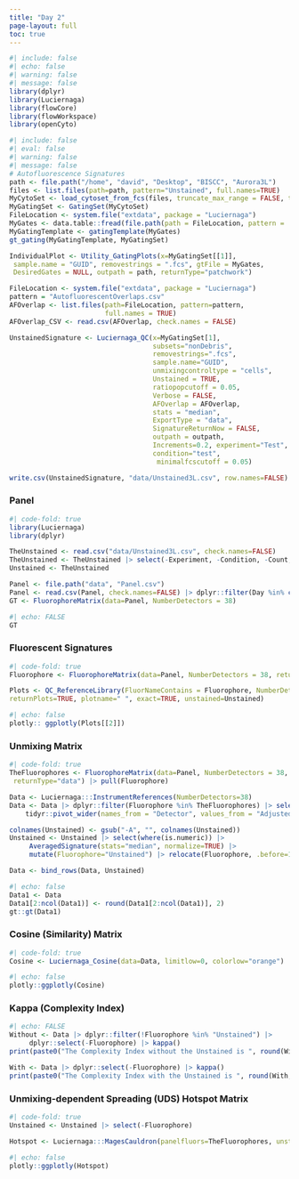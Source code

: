 ```yaml
---
title: "Day 2"
page-layout: full
toc: true
---
```


```r
#| include: false
#| echo: false
#| warning: false
#| message: false
library(dplyr)
library(Luciernaga)
library(flowCore)
library(flowWorkspace)
library(openCyto)
```

```r
#| include: false
#| eval: false
#| warning: false
#| message: false
# Autofluorescence Signatures
path <- file.path("/home", "david", "Desktop", "BISCC", "Aurora3L")
files <- list.files(path=path, pattern="Unstained", full.names=TRUE)
MyCytoSet <- load_cytoset_from_fcs(files, truncate_max_range = FALSE, transform = FALSE)
MyGatingSet <- GatingSet(MyCytoSet)
FileLocation <- system.file("extdata", package = "Luciernaga")
MyGates <- data.table::fread(file.path(path = FileLocation, pattern = 'Gates.csv'))
MyGatingTemplate <- gatingTemplate(MyGates)
gt_gating(MyGatingTemplate, MyGatingSet)

IndividualPlot <- Utility_GatingPlots(x=MyGatingSet[[1]],
 sample.name = "GUID", removestrings = ".fcs", gtFile = MyGates,
 DesiredGates = NULL, outpath = path, returnType="patchwork")

FileLocation <- system.file("extdata", package = "Luciernaga")
pattern = "AutofluorescentOverlaps.csv"
AFOverlap <- list.files(path=FileLocation, pattern=pattern,
                        full.names = TRUE)
AFOverlap_CSV <- read.csv(AFOverlap, check.names = FALSE)

UnstainedSignature <- Luciernaga_QC(x=MyGatingSet[1],
                                    subsets="nonDebris", 
                                    removestrings=".fcs",
                                    sample.name="GUID",
                                    unmixingcontroltype = "cells",
                                    Unstained = TRUE, 
                                    ratiopopcutoff = 0.05,
                                    Verbose = FALSE,
                                    AFOverlap = AFOverlap,
                                    stats = "median",
                                    ExportType = "data",
                                    SignatureReturnNow = FALSE,
                                    outpath = outpath,
                                    Increments=0.2, experiment="Test",
                                    condition="test",
                                     minimalfcscutoff = 0.05)

write.csv(UnstainedSignature, "data/Unstained3L.csv", row.names=FALSE)                                     
```

### Panel

```r
#| code-fold: true
library(Luciernaga)
library(dplyr)

TheUnstained <- read.csv("data/Unstained3L.csv", check.names=FALSE)
TheUnstained <- TheUnstained |> select(-Experiment, -Condition, -Count, -Sample) |> slice(1)
Unstained <- TheUnstained

Panel <- file.path("data", "Panel.csv")
Panel <- read.csv(Panel, check.names=FALSE) |> dplyr::filter(Day %in% c(1, 2))
GT <- FluorophoreMatrix(data=Panel, NumberDetectors = 38)
```

```r
#| echo: FALSE
GT 
```

### Fluorescent Signatures

```r
#| code-fold: true
Fluorophore <- FluorophoreMatrix(data=Panel, NumberDetectors = 38, returnType="data") |> pull(Fluorophore)

Plots <- QC_ReferenceLibrary(FluorNameContains = Fluorophore, NumberDetectors=38,
returnPlots=TRUE, plotname=" ", exact=TRUE, unstained=Unstained)
```

```r
#| echo: false
plotly:: ggplotly(Plots[[2]])
```

### Unmixing Matrix

```r
#| code-fold: true
TheFluorophores <- FluorophoreMatrix(data=Panel, NumberDetectors = 38,
 returnType="data") |> pull(Fluorophore)

Data <- Luciernaga:::InstrumentReferences(NumberDetectors=38)
Data <- Data |> dplyr::filter(Fluorophore %in% TheFluorophores) |> select(-Instrument) |>
    tidyr::pivot_wider(names_from = "Detector", values_from = "AdjustedY")

colnames(Unstained) <- gsub("-A", "", colnames(Unstained))
Unstained <- Unstained |> select(where(is.numeric)) |>
     AveragedSignature(stats="median", normalize=TRUE) |>
     mutate(Fluorophore="Unstained") |> relocate(Fluorophore, .before=1)

Data <- bind_rows(Data, Unstained)
```

```r
#| echo: false
Data1 <- Data
Data1[2:ncol(Data1)] <- round(Data1[2:ncol(Data1)], 2)
gt::gt(Data1)
```

### Cosine (Similarity) Matrix

```r
#| code-fold: true
Cosine <- Luciernaga_Cosine(data=Data, limitlow=0, colorlow="orange")
```

```r
#| echo: false
plotly::ggplotly(Cosine)
```

### Kappa (Complexity Index)

```r
#| echo: FALSE
Without <- Data |> dplyr::filter(!Fluorophore %in% "Unstained") |>
     dplyr::select(-Fluorophore) |> kappa()
print(paste0("The Complexity Index without the Unstained is ", round(Without, 2)))

With <- Data |> dplyr::select(-Fluorophore) |> kappa()
print(paste0("The Complexity Index with the Unstained is ", round(With, 2)))
```

### Unmixing-dependent Spreading (UDS) Hotspot Matrix

```r
#| code-fold: true
Unstained <- Unstained |> select(-Fluorophore)

Hotspot <- Luciernaga:::MagesCauldron(panelfluors=TheFluorophores, unstained = Unstained)
```

```r
#| echo: false
plotly::ggplotly(Hotspot)
```


